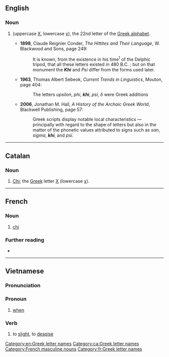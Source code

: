 {{also|khí|khỉ}}

==English==

===Noun===
{{en-noun}}

# {{alternative spelling of|chi|lang=en}} (uppercase [[Χ]], lowercase [[χ]]), the 22nd letter of the [[Greek alphabet]].
#* '''1898''', Claude Reignier Conder, ''The Hittites and Their Language'', W. Blackwood and Sons, page 249:
#*: It is known, from the existence in his time<sup>1</sup> of the Delphic tripod, that all these letters existed in 480 B.C. ; but on that monument the '''''Khi''''' and ''Psi'' differ from the forms used later.
#* '''1963''', Thomas Albert Sebeok, ''Current Trends in Linguistics'', Mouton, page 404:
#*: The letters ''upsilon'', ''phi'', '''''khi''''', ''psi'', ''δ'' were Greek additions
#* '''2006''', Jonathan M. Hall, ''A History of the Archaic Greek World'', Blackwell Publishing, page 57:
#*: Greek scripts display notable local characteristics — principally with regard to the shape of letters but also in the matter of the phonetic values attributed to signs such as ''san'', ''sigma'', '''''khi''''', and ''psi''.

[[Category:en:Greek letter names]]

----

==Catalan==

===Noun===
{{ca-noun|f}}
# [[chi|Chi]]; the [[Appendix:Greek script|Greek]] letter [[Χ]] (lowercase [[χ]]).

[[Category:ca:Greek letter names]]

----

==French==

===Noun===
{{fr-noun|m|khi}}

# [[chi]] {{gloss|Greek letter}}

===Further reading===
* {{R:TLFi}}

[[Category:French masculine nouns]]
[[Category:fr:Greek letter names]]

----

==Vietnamese==

===Pronunciation===
{{vi-pron}}
===Pronoun===
{{head|vi|pronoun}}

# [[when]]
===Verb===
{{vi-verb}}

# to [[slight]], to [[despise]]

{{attention|vi}}
